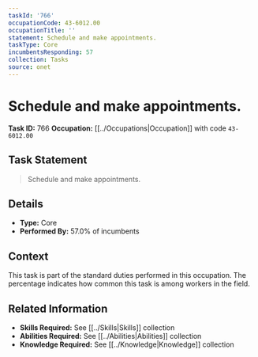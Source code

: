 ```yaml
---
taskId: '766'
occupationCode: 43-6012.00
occupationTitle: ''
statement: Schedule and make appointments.
taskType: Core
incumbentsResponding: 57
collection: Tasks
source: onet
---
```

# Schedule and make appointments.

**Task ID:** 766
**Occupation:** [[../Occupations|Occupation]] with code `43-6012.00`

## Task Statement

> Schedule and make appointments.

## Details

- **Type:** Core
- **Performed By:** 57.0% of incumbents

## Context

This task is part of the standard duties performed in this occupation. The percentage indicates how common this task is among workers in the field.

## Related Information

- **Skills Required:** See [[../Skills|Skills]] collection
- **Abilities Required:** See [[../Abilities|Abilities]] collection
- **Knowledge Required:** See [[../Knowledge|Knowledge]] collection
